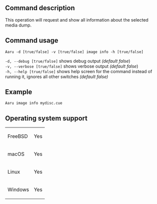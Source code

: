 ==Command description==
This operation will request and show all information about the selected media dump.

==Command usage==
<code>Aaru -d [true/false] -v [true/false] image info -h [true/false] <image-path></code>

<code>-d, --debug [true/false]</code> shows debug output ''(default false'')<br />
<code>-v, --verbose [true/false]</code> shows verbose output ''(default false'')<br />
<code>-h, --help [true/false]</code> shows help screen for the command instead of running it, ignores all other switches ''(default false)''<br />

==Example==
<code>Aaru image info mydisc.cue</code><br />

==Operating system support==
{|
| FreeBSD
| Yes
|-
| macOS
| Yes
|-
| Linux
| Yes
|-
| Windows
| Yes
|}
